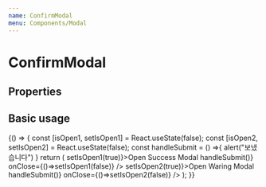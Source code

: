 ```yaml
---
name: ConfirmModal
menu: Components/Modal
---
```



# ConfirmModal

## Properties

<Props of={ConfirmModal} />

## Basic usage

<Playground>
  {() => {
    const [isOpen1, setIsOpen1] = React.useState(false);
    const [isOpen2, setIsOpen2] = React.useState(false);
    const handleSubmit = () =>{
      alert("보냈습니다")
    }
    return (
      <DoczContainer direction="row">
        <BaseButton fill width={150} size={"large"} onClick={()=>setIsOpen1(true)}>Open Success Modal</BaseButton>
        <ConfirmModal 
          isOpen={isOpen1}
          title={`000 님에게 메시지를 보내시겠습니까?`}
          message={"테스트 메시지 영역"}
          okText="보내기"
          closeText="취소"
          onOk={() => handleSubmit()}
          onClose={()=>setIsOpen1(false)}
        />
        <BaseButton fill width={150} size={"large"} onClick={()=>setIsOpen2(true)}>Open Waring Modal</BaseButton>
        <ConfirmModal 
          icon={"warning"}
          type={"delete"}
          isOpen={isOpen2}
          title={`000 님에게 메시지를 보내시겠습니까?`}
          message={"테스트 메시지 영역"}
          okText="보내기"
          closeText="취소"
          onOk={() => handleSubmit()}
          onClose={()=>setIsOpen2(false)}
        />
      </DoczContainer>
    );
  }}
</Playground>
